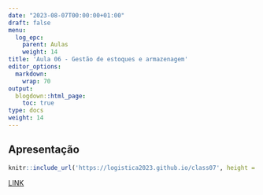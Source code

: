 ```yaml
---
date: "2023-08-07T00:00:00+01:00"
draft: false
menu:
  log_epc:
    parent: Aulas
    weight: 14
title: 'Aula 06 - Gestão de estoques e armazenagem'
editor_options: 
  markdown: 
    wrap: 70
output: 
  blogdown::html_page:
    toc: true
type: docs
weight: 14
---
```


## Apresentação

```r
knitr::include_url('https://logistica2023.github.io/class07', height = "400px")
```

[LINK](https://logistica2023.github.io/class07)
